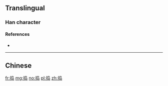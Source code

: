 {{also|搗}}
==Translingual==

===Han character===
{{Han char|rn=64|rad=手|as=07|sn=10|four=|canj=QPYU|ids=⿰扌岛}}

====References====
* {{Han ref|kx=0434.241|hdz=31887.020|uh=6363}}

----

==Chinese==
{{zh-see|搗}}

[[fr:捣]]
[[mg:捣]]
[[no:捣]]
[[pl:捣]]
[[zh:捣]]